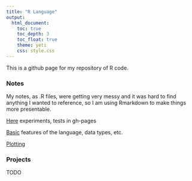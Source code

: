 ```yaml
---
title: "R Language"
output:
  html_document:
    toc: true
    toc_depth: 3
    toc_float: true
    theme: yeti
    css: style.css
---
```


This is a github page for my repository of R code.

### Notes

My notes, as .R files, were getting very messy and it was hard to find anything I wanted to reference, so I am using Rmarkdown to make things more presentable.

[Here](2.html) experiments, tests in gh-pages

[Basic](basic.html) features of the language, data types, etc.

[Plotting](plotSummary.html) 

### Projects

TODO